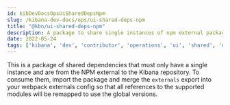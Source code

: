 ---
id: kibDevDocsOpsUiSharedDepsNpm
slug: /kibana-dev-docs/ops/ui-shared-deps-npm
title: "@kbn/ui-shared-deps-npm"
description: A package to share single instances of npm external packages across bundles
date: 2022-05-24
tags: ['kibana', 'dev', 'contributor', 'operations', 'ui', 'shared', 'deps', 'npm']
---

This is a package of shared dependencies that must only have a single instance and are from the NPM external to 
the Kibana repository. To consume them, import the package and merge the `externals` export into your webpack 
externals config so that all references to the supported modules will be remapped to use the global versions.
